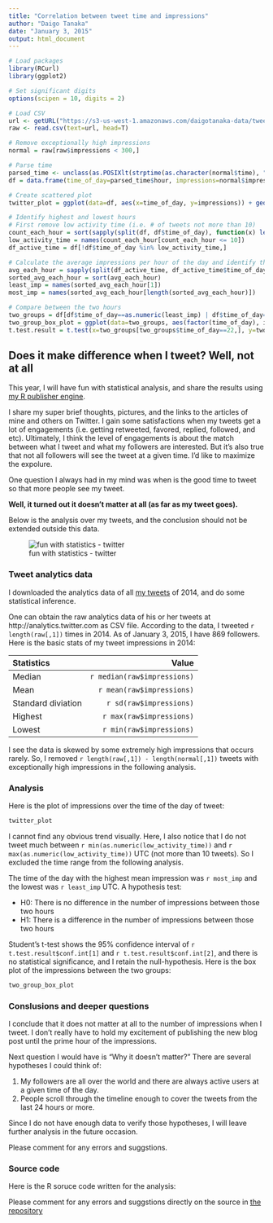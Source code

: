 ```yaml
---
title: "Correlation between tweet time and impressions"
author: "Daigo Tanaka"
date: "January 3, 2015"
output: html_document
---
```


```r
# Load packages
library(RCurl)
library(ggplot2)

# Set significant digits
options(scipen = 10, digits = 2)

# Load CSV
url <- getURL("https://s3-us-west-1.amazonaws.com/daigotanaka-data/tweet-activity-metrics-daigotanaka-2014.csv")
raw <- read.csv(text=url, head=T)

# Remove exceptionally high impressions
normal = raw[raw$impressions < 300,]

# Parse time
parsed_time <- unclass(as.POSIXlt(strptime(as.character(normal$time), "%Y-%m-%d %H:%M %z", tz="UTC")))
df = data.frame(time_of_day=parsed_time$hour, impressions=normal$impressions)

# Create scattered plot
twitter_plot = ggplot(data=df, aes(x=time_of_day, y=impressions)) + geom_point()

# Identify highest and lowest hours
# First remove low activity time (i.e. # of tweets not more than 10)
count_each_hour = sort(sapply(split(df, df$time_of_day), function(x) length(x$impressions), simplify=T))
low_activity_time = names(count_each_hour[count_each_hour <= 10])
df_active_time = df[!df$time_of_day %in% low_activity_time,]

# Calculate the average impressions per hour of the day and identify the hours with least & most impressions
avg_each_hour = sapply(split(df_active_time, df_active_time$time_of_day), function(x) mean(x$impressions), simplify=T)
sorted_avg_each_hour = sort(avg_each_hour)
least_imp = names(sorted_avg_each_hour[1])
most_imp = names(sorted_avg_each_hour[length(sorted_avg_each_hour)])

# Compare between the two hours
two_groups = df[df$time_of_day==as.numeric(least_imp) | df$time_of_day==as.numeric(most_imp),]
two_group_box_plot = ggplot(data=two_groups, aes(factor(time_of_day), impressions)) + geom_boxplot()
t.test.result = t.test(x=two_groups[two_groups$time_of_day==22,], y=two_groups[two_groups$time_of_day==1,])
```

## Does it make difference when I tweet? Well, not at all

This year, I will have fun with statistical analysis, and share the results using
[my R publisher engine](http://www.daigolab.org/a-method-of-rapidly-communicating-quantitative-research/).

I share my super brief thoughts, pictures, and the links to the articles of mine and others on Twitter. I gain some satisfactions when my tweets get a lot of engagements (i.e. getting retweeted, favored, replied, followed, and etc). Ultimately, I think the level of engagements is about the match between what I tweet and what my followers are interested. But it's also true that not all followers will see the tweet at a given time. I'd like to maximize the expolure.

One question I always had in my mind was when is the good time to tweet so that more people see my tweet.

**Well, it turned out it doesn't matter at all (as far as my tweet goes).**

Below is the analysis over my tweets, and the conclusion should not be extended outside this data.

![fun with statistics - twitter](https://farm8.staticflickr.com/7534/16186378852_e5619397e4_b.jpg)

### Tweet analytics data

I downloaded the analytics data of all
[my tweets](http://twitter.com/daigotanaka)
of 2014, and do some statistical inference.

One can obtain the raw analytics data of his or her tweets at http://analytics.twitter.com as CSV file. According to the data, I tweeted `r length(raw[,1])` times in 2014. As of January 3, 2015, I have 869 followers. Here is the basic stats of my tweet impressions in 2014:

| Statistics         | Value                       |
| :----------------- | --------------------------: |
| Median             | `r median(raw$impressions)` |
| Mean               | `r mean(raw$impressions)`   |
| Standard diviation | `r sd(raw$impressions)`     |
| Highest            | `r max(raw$impressions)`    |
| Lowest             | `r min(raw$impressions)`    |

I see the data is skewed by some extremely high impressions that occurs rarely. So, I removed `r length(raw[,1]) - length(normal[,1])` tweets with exceptionally high impressions in the following analysis.

### Analysis

Here is the plot of impressions over the time of the day of tweet:

```r
twitter_plot
```

I cannot find any obvious trend visually. Here, I also notice that I do not tweet much between `r min(as.numeric(low_activity_time))` and `r max(as.numeric(low_activity_time))` UTC (not more than 10 tweets). So I excluded the time range from the following analysis.

The time of the day with the highest mean impression was `r most_imp` and the lowest was `r least_imp` UTC. A hypothesis test:

- H0: There is no difference in the number of impressions between those two hours
- H1: There is a difference in the number of impressions between those two hours

Student's t-test shows the 95% confidence interval of `r t.test.result$conf.int[1]` and `r t.test.result$conf.int[2]`, and there is no statistical significance, and I retain the null-hypothesis. Here is the box plot of the impressions between the two groups:

```r
two_group_box_plot
```

### Conslusions and deeper questions

I conclude that it does not matter at all to the number of impressions when I tweet. I don't really have to hold my excitement of publishing the new blog post until the prime hour of the impressions.

Next question I would have is "Why it doesn't matter?" There are several hypotheses I could think of:

1. My followers are all over the world and there are always active users at a given time of the day.
2. People scroll through the timeline enough to cover the tweets from the last 24 hours or more.

Since I do not have enough data to verify those hypotheses, I will leave further analysis in the future occasion.

Please comment for any errors and suggstions.

### Source code

Here is the R soruce code written for the analysis:

<script src="http://gist-it.appspot.com/https://github.com/daigotanaka/essays/blob/master/does-it-make-difference-when-i-tweet.Rmd?slice=9:45&footer=0">
</script>

Please comment for any errors and suggstions directly on the source in
[the repository](https://github.com/daigotanaka/essays/pull/1/files?diff=unified)
